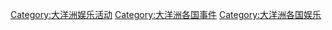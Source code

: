 
[[Category:大洋洲娱乐活动|Category:大洋洲娱乐活动]]
[[Category:大洋洲各国事件|Category:大洋洲各国事件]]
[[Category:大洋洲各国娱乐|Category:大洋洲各国娱乐]]